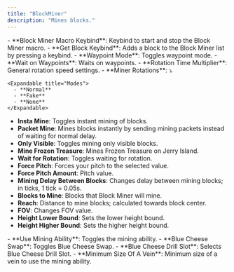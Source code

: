 ```yaml
---
title: "BlockMiner"
description: "Mines blocks."
---
```


<Accordion title="General" icon="gear">
  - **Block Miner Macro Keybind**: Keybind to start and stop the Block Miner macro.
  - **Get Block Keybind**: Adds a block to the Block Miner list by pressing a keybind.
  - **Waypoint Mode**: Toggles waypoint mode.
  - **Wait on Waypoints**: Waits on waypoints.
  - **Rotation Time Multiplier**: General rotation speed settings.
  - **Miner Rotations**: ⤵

    <Expandable title="Modes">
      - **Normal**
      - **Fake**
      - **None**
    </Expandable>
  - **Insta Mine**: Toggles instant mining of blocks.
  - **Packet Mine**: Mines blocks instantly by sending mining packets instead of waiting for normal delay.
  - **Only Visible**: Toggles mining only visible blocks.
  - **Mine Frozen Treasure**: Mines Frozen Treasure on Jerry Island.
  - **Wait for Rotation**: Toggles waiting for rotation.
  - **Force Pitch**: Forces your pitch to the selected value.
  - **Force Pitch Amount**: Pitch value.
  - **Mining Delay Between Blocks**: Changes delay between mining blocks; in ticks, 1 tick = 0.05s.
  - **Blocks to Mine**: Blocks that Block Miner will mine.
  - **Reach**: Distance to mine blocks; calculated towards block center.
  - **FOV**: Changes FOV value.
  - **Height Lower Bound**: Sets the lower height bound.
  - **Height Higher Bound**: Sets the higher height bound.
</Accordion>

<Accordion title="Mining Ability" icon="pickaxe" iconType="solid">
  - **Use Mining Ability**: Toggles the mining ability.
  - **Blue Cheese Swap**: Toggles Blue Cheese Swap.
  - **Blue Cheese Drill Slot**: Selects Blue Cheese Drill Slot.
  - **Minimum Size Of A Vein**: Minimum size of a vein to use the mining ability.
</Accordion>
